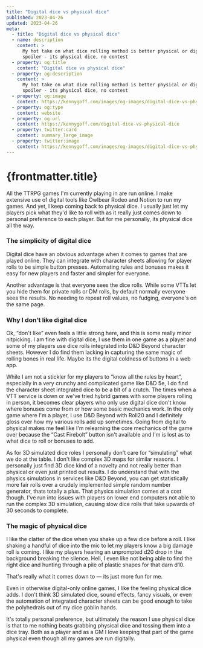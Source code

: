 ```yaml
---
title: "Digital dice vs physical dice"
published: 2023-04-26
updated: 2023-04-26
meta:
  - title: "Digital dice vs physical dice"
  - name: description
    content: >
      My hot take on what dice rolling method is better physical or digital and
      spoiler - its physical dice, no contest
  - property: og:title
    content: "Digital dice vs physical dice"
  - property: og:description
    content: >
      My hot take on what dice rolling method is better physical or digital and
      spoiler - its physical dice, no contest
  - property: og:image
    content: https://kennygoff.com/images/og-images/digital-dice-vs-physical-dice.png
  - property: og:type
    content: website
  - property: og:url
    content: https://kennygoff.com/digital-dice-vs-physical-dice
  - property: twitter:card
    content: summary_large_image
  - property: twitter:image
    content: https://kennygoff.com/images/og-images/digital-dice-vs-physical-dice.png
---
```




# {frontmatter.title}

All the TTRPG games I'm currently playing in are run online. I make extensive
use of digital tools like Owlbear Rodeo and Notion to run my games. And yet, I
keep coming back to physical dice. I usually just let my players pick what
they'd like to roll with as it really just comes down to personal preference to
each player. But for me personally, its physical dice all the way.

### The simplicity of digital dice

Digital dice have an obvious advantage when it comes to games that are played
online. They can integrate with character sheets allowing for player rolls to be
simple button presses. Automating rules and bonuses makes it easy for new
players and faster and simpler for everyone.

Another advantage is that everyone sees the dice rolls. While some VTTs let you
hide them for private rolls or DM rolls, by default normally everyone sees the
results. No needing to repeat roll values, no fudging, everyone's on the same
page.

### Why I don't like digital dice

Ok, “don't like” even feels a little strong here, and this is some really minor
nitpicking. I am fine with digital dice, I use them in one game as a player and
some of my players use dice rolls integrated into D&D Beyond character sheets.
However I do find them lacking in capturing the same magic of rolling bones in
real life. Maybe its the digital coldness of buttons in a web app.

While I am not a stickler for my players to “know all the rules by heart”,
especially in a very crunchy and complicated game like D&D 5e, I do find the
character sheet integrated dice to be a bit of a crutch. The times when a VTT
service is down or we've tried hybrid games with some players rolling in person,
it becomes clear players who only use digital dice don't know where bonuses come
from or how some basic mechanics work. In the only game where I'm a player, I
use D&D Beyond with Roll20 and I definitely gloss over how my various rolls add
up sometimes. Going from digital to physical makes me feel like I'm relearning
the core mechanics of the game over because the “Cast Firebolt” button isn't
available and I'm is lost as to what dice to roll or bonuses to add.

As for 3D simulated dice roles I personally don't care for “simulating” what we
do at the table. I don't like complex 3D maps for similar reasons. I personally
just find 3D dice kind of a novelty and not really better than physical or even
just printed out results. I do understand that with the physics simulations in
services like D&D Beyond, you can get statistically more fair rolls over a
crudely implemented simple random number generator, thats totally a plus. That
physics simulation comes at a cost though. I've run into issues with players on
lower end computers not able to run the complex 3D simulation, causing slow dice
rolls that take upwards of 30 seconds to complete.

### The magic of physical dice

I like the clatter of the dice when you shake up a few dice before a roll. I
like shaking a handful of dice into the mic to let my players know a big damage
roll is coming. I like my players hearing an unprompted d20 drop in the
background breaking the silence. Hell, I even like not being able to find the
right dice and hunting through a pile of plastic shapes for that darn d10.

That's really what it comes down to &mdash; its just more fun for me.

Even in otherwise digital-only online games, I like the feeling physical dice
adds. I don't think 3D simulated dice, sound effects, fancy visuals, or even the
automation of integrated character sheets can be good enough to take the
polyhedrals out of my dice goblin hands.

It's totally personal preference, but ultimately the reason I use physical dice
is that to me nothing beats grabbing physical dice and tossing them into a dice
tray. Both as a player and as a GM I love keeping that part of the game physical
even though all my games are run digitally.
